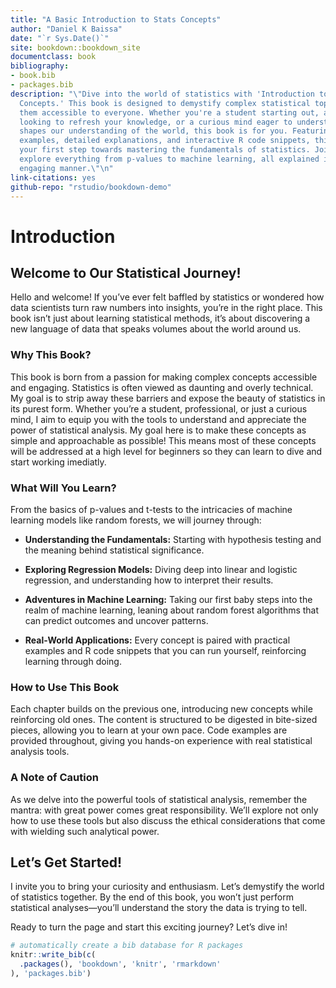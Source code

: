 ```yaml
--- 
title: "A Basic Introduction to Stats Concepts"
author: "Daniel K Baissa"
date: "`r Sys.Date()`"
site: bookdown::bookdown_site
documentclass: book
bibliography:
- book.bib
- packages.bib
description: "\"Dive into the world of statistics with 'Introduction to Basic Stats
  Concepts.' This book is designed to demystify complex statistical topics and make
  them accessible to everyone. Whether you're a student starting out, a professional
  looking to refresh your knowledge, or a curious mind eager to understand how data
  shapes our understanding of the world, this book is for you. Featuring practical
  examples, detailed explanations, and interactive R code snippets, this guide is
  your first step towards mastering the fundamentals of statistics. Join us as we
  explore everything from p-values to machine learning, all explained in a clear and
  engaging manner.\"\n"
link-citations: yes
github-repo: "rstudio/bookdown-demo"
---
```



# Introduction

## Welcome to Our Statistical Journey!

Hello and welcome! If you've ever felt baffled by statistics or wondered how data scientists turn raw numbers into insights, you're in the right place. This book isn't just about learning statistical methods, it's about discovering a new language of data that speaks volumes about the world around us. 

### Why This Book?

This book is born from a passion for making complex concepts accessible and engaging. Statistics is often viewed as daunting and overly technical. My goal is to strip away these barriers and expose the beauty of statistics in its purest form. Whether you're a student, professional, or just a curious mind, I aim to equip you with the tools to understand and appreciate the power of statistical analysis. My goal here is to make these concepts as simple and approachable as possible! This means most of these concepts will be addressed at a high level for beginners so they can learn to dive and start working imediatly. 

### What Will You Learn?

From the basics of p-values and t-tests to the intricacies of machine learning models like random forests, we will journey through:

- **Understanding the Fundamentals:** Starting with hypothesis testing and the meaning behind statistical significance.

- **Exploring Regression Models:** Diving deep into linear and logistic regression, and understanding how to interpret their results.

- **Adventures in Machine Learning:** Taking our first baby steps into the realm of machine learning, leaning about random forest algorithms that can predict outcomes and uncover patterns.

- **Real-World Applications:** Every concept is paired with practical examples and R code snippets that you can run yourself, reinforcing learning through doing.

### How to Use This Book

Each chapter builds on the previous one, introducing new concepts while reinforcing old ones. The content is structured to be digested in bite-sized pieces, allowing you to learn at your own pace. Code examples are provided throughout, giving you hands-on experience with real statistical analysis tools.

### A Note of Caution

As we delve into the powerful tools of statistical analysis, remember the mantra: with great power comes great responsibility. We'll explore not only how to use these tools but also discuss the ethical considerations that come with wielding such analytical power.

## Let's Get Started!

I invite you to bring your curiosity and enthusiasm. Let’s demystify the world of statistics together. By the end of this book, you won't just perform statistical analyses—you'll understand the story the data is trying to tell.

Ready to turn the page and start this exciting journey? Let's dive in!


```r
# automatically create a bib database for R packages
knitr::write_bib(c(
  .packages(), 'bookdown', 'knitr', 'rmarkdown'
), 'packages.bib')
```
